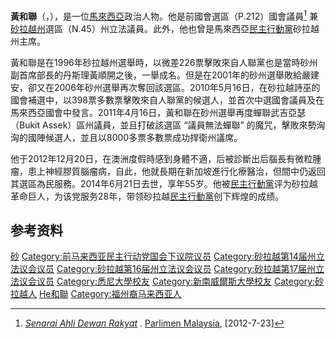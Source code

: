 {{noteTA
|G1=melayu
}}
{{Infobox Officeholder
|honorific-prefix = 
|name             = 黃和聯
|original_name    = 
|honorific-suffix=
|image            = Wong Ho Leng.jpg
|image_wide       = 
|constituency_MP = {{pc|诗巫}}
|parliament      = 馬來西亞国会下议院
|term_start      = 2010年5月16日
|term_end       = 2013年5月5日
|predecessor     = [[刘会洲|刘会洲]]
 |majority       = 398（2010）
 |order2            =
|office2          = 
|term_start2       = 
 |term_end2         = 
|predecessor2      = 
 |successor        = {{tsl|ms|Oscar Ling Chai Yew|林财耀}}
|birth_date       = 1959年12月21日
|birth_place      = {{flag|Sarawak|colonial}}[[詩巫|詩巫]]
|death_date       = 2014年6月21日
|death_place      = {{MAS}}{{Sarawak}}[[詩巫|詩巫]]<ref>http://www.sinchew.com.my/node/1394470</ref>
|othername =Wong Ho Leng<small>（身份证名字）</small>
|nationality = {{MYS}}
|party            = {{民行党}}
|otherparty = 
|spouse           = 鄭愛鴒
|children         =5
|religion         = [[循道宗|循道宗]]
|profession       = 
|alma_mater       = [[悉尼大學|悉尼大學]]、[[新南威爾斯大學|新南威爾斯大學]]
}}

'''黃和聯'''（{{lang-ms|Wong Ho Leng}}，{{bd|1959年|12月21日|2014年|6月21日|catIdx=Huang黃和聯}}），是一位[[馬來西亞|馬來西亞]]政治人物。他是前{{pc|詩巫}}國會選區（P.212）國會議員<ref>''[http://www.parlimen.gov.my/index.php?parti=All&p=All&Filter=Lihat&uweb=dr&modload=ahlidewan Senarai Ahli Dewan Rakyat] {{Wayback|url=http://www.parlimen.gov.my/index.php?parti=All&p=All&Filter=Lihat&uweb=dr&modload=ahlidewan |date=20111001185136 }}''. [[马来西亚国会|Parlimen Malaysia]], [2012-7-23]</ref> 兼[[砂拉越州|砂拉越州]]{{zyx|武吉亞瑟}}選區（N.45）州立法議員。此外，他也曾是馬來西亞[[民主行动党_(马来西亚)|民主行動黨]]砂拉越州主席。{{cn}}

黃和聯是在1996年砂拉越州選舉時，以微差226票擊敗來自人聯黨也是當時砂州副首席部長的丹斯理黃順開之後，一舉成名。但是在2001年的砂州選舉敗給嚴建安，卻又在2006年砂州選舉再次奪回該選區。2010年5月16日，在砂拉越詩巫的國會補選中，以398票多數票擊敗來自人聯黨的候選人，並首次中選國會議員及在馬來西亞國會中發言。2011年4月16日，黃和聯在砂州選舉再度蟬聯武吉亞瑟（Bukit Assek）區州議員，並且打破該選區 “議員無法蟬聯” 的魔咒，擊敗來勢洶洶的國陣候選人，並且以8000多票多數票成功捍衛州議席。{{cn}}

他于2012年12月20日，在澳洲度假時感到身體不適，后被診斷出后腦長有微粒腫瘤，患上神經膠質腦瘤病，自此，他就長期在新加坡進行化療醫治，但間中仍返回其選區為民服務。2014年6月21日去世，享年55岁。他被[[民主行动党_(马来西亚)|民主行動黨]]评为砂拉越革命巨人，为该党服务28年，带领砂拉越[[民主行动党_(马来西亚)|民主行動黨]]创下辉煌的成绩。{{cn}}

==参考资料==
{{Portal box|马来西亚}}
{{Reflist|2}}

{{DEFAULTSORT:Huang黃和聯}}
[[Category:马来西亚第12届国会议员|砂]]
[[Category:前马来西亚民主行动党国会下议院议员|Category:前马来西亚民主行动党国会下议院议员]]
[[Category:砂拉越第14届州立法议会议员|Category:砂拉越第14届州立法议会议员]]
[[Category:砂拉越第16届州立法议会议员|Category:砂拉越第16届州立法议会议员]]
[[Category:砂拉越第17届州立法议会议员|Category:砂拉越第17届州立法议会议员]]
[[Category:悉尼大學校友|Category:悉尼大學校友]]
[[Category:新南威爾斯大學校友|Category:新南威爾斯大學校友]]
[[Category:砂拉越人|Category:砂拉越人]]
[[Category:黃姓|He和聯]]
[[Category:福州裔马来西亚人|Category:福州裔马来西亚人]]
